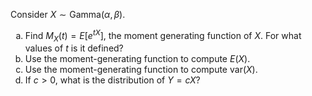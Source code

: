 Consider $X\sim\textrm{Gamma}(\alpha,\,\beta)$.

a.  Find $M_X(t)=E[e^{tX}]$, the moment generating function of $X$. For what values of $t$ is it defined?
b.  Use the moment-generating function to compute $E(X)$.
c.  Use the moment-generating function to compute $\text{var}(X)$.
d.  If $c>0$, what is the distribution of $Y=cX$?